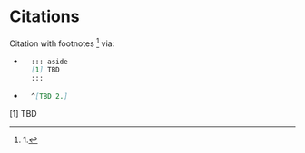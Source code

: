 # Citations

Citation with footnotes ^[1.] via:

- ::: {.callout-tip icon=false title="Codeblock template: Citation / Footnote" } 
  ```.markdown
    ::: aside
    [1] TBD
    :::
  ```

  :::
- ::: {.callout-tip icon=false title="Codeblock template: *inline* Citation " } 
  ```.markdown
    ^[TBD 2.]
  ```

  :::

::: aside
[1] TBD
:::
